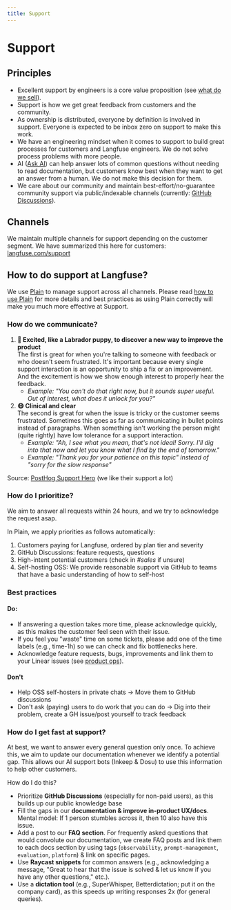 ```yaml
---
title: Support
---
```


# Support

## Principles

- Excellent support by engineers is a core value proposition (see [what do we sell](/handbook/chapters/monetization)).
- Support is how we get great feedback from customers and the community.
- As ownership is distributed, everyone by definition is involved in support. Everyone is expected to be inbox zero on support to make this work.
- We have an engineering mindset when it comes to support to build great processes for customers and Langfuse engineers. We do not solve process problems with more people.
- AI ([Ask AI](/ask-ai)) can help answer lots of common questions without needing to read documentation, but customers know best when they want to get an answer from a human. We do not make this decision for them.
- We care about our community and maintain best-effort/no-guarantee community support via public/indexable channels (currently: [GitHub Discussions](/gh-support)).

## Channels

We maintain multiple channels for support depending on the customer segment. We have summarized this here for customers: [langfuse.com/support](/support)

## How to do support at Langfuse?

<Callout type="info">

We use [Plain](https://plain.com) to manage support across all channels. Please read [how to use Plain](/handbook/support/using-plain) for more details and best practices as using Plain correctly will make you much more effective at Support.

</Callout>

### How do we communicate?

1. **🐶 Excited, like a Labrador puppy, to discover a new way to improve the product**  
   The first is great for when you're talking to someone with feedback or who doesn't seem frustrated. It's important because every single support interaction is an opportunity to ship a fix or an improvement. And the excitement is how we show enough interest to properly hear the feedback.
   - _Example: "You can't do that right now, but it sounds super useful. Out of interest, what does it unlock for you?"_
2. **😷 Clinical and clear**  
   The second is great for when the issue is tricky or the customer seems frustrated. Sometimes this goes as far as communicating in bullet points instead of paragraphs. When something isn't working the person might (quite rightly) have low tolerance for a support interaction.
   - _Example: "Ah, I see what you mean, that's not ideal! Sorry. I'll dig into that now and let you know what I find by the end of tomorrow."_
   - _Example: "Thank you for your patience on this topic" instead of "sorry for the slow response"_

Source: [PostHog Support Hero](https://posthog.com/handbook/engineering/support-hero#dont-ask-users-to-do-work-that-you-can-do) (we like their support a lot)

### How do I prioritize?

We aim to answer all requests within 24 hours, and we try to acknowledge the request asap.

In Plain, we apply priorities as follows automatically:

1. Customers paying for Langfuse, ordered by plan tier and severity
2. GitHub Discussions: feature requests, questions
3. High-intent potential customers (check in _#sales_ if unsure)
4. Self-hosting OSS: We provide reasonable support via GitHub to teams that have a basic understanding of how to self-host

### Best practices

#### Do:

- If answering a question takes more time, please acknowledge quickly, as this makes the customer feel seen with their issue.
- If you feel you "waste" time on some tickets, please add one of the time labels (e.g., time-1h) so we can check and fix bottlenecks here.
- Acknowledge feature requests, bugs, improvements and link them to your Linear issues (see [product ops](/handbook/product-engineering/product-ops)).

#### Don't

- Help OSS self-hosters in private chats → Move them to GitHub discussions
- Don't ask (paying) users to do work that you can do → Dig into their problem, create a GH issue/post yourself to track feedback

### How do I get fast at support?

At best, we want to answer every general question only once. To achieve this, we aim to update our documentation whenever we identify a potential gap. This allows our AI support bots (Inkeep & Dosu) to use this information to help other customers.

How do I do this?

- Prioritize **GitHub Discussions** (especially for non-paid users), as this builds up our public knowledge base
- Fill the gaps in our **documentation & improve in-product UX/docs**. Mental model: If 1 person stumbles across it, then 10 also have this issue.
- Add a post to our **FAQ section**. For frequently asked questions that would convolute our documentation, we create FAQ posts and link them to each docs section by using tags (`observability`, `prompt-management`, `evaluation`, `platform`) & link on specific pages.
- Use **Raycast snippets** for common answers (e.g., acknowledging a message, "Great to hear that the issue is solved & let us know if you have any other questions," etc.).
- Use a **dictation tool** (e.g., SuperWhisper, Betterdictation; put it on the company card), as this speeds up writing responses 2x (for general queries).
